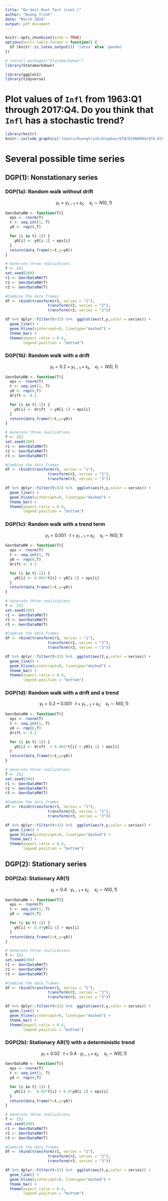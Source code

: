 ```yaml
---
title: "On Unit Root Test (cont.)"
author: "Duong Trinh"
date: "March 2024"
output: pdf_document
---
```


```r
knitr::opts_chunk$set(echo = TRUE)
options(knitr.table.format = function() {
  if (knitr::is_latex_output()) 'latex' else 'pandoc'
})
```

```r
# install.packages("Statamarkdown")
library(Statamarkdown)
```

```r
library(ggplot2)
library(tidyverse)
```


# Plot values of `Infl` from 1963:Q1 through 2017:Q4. Do you think that `Infl`  has a stochastic trend? {-}

```r
library(knitr)
knitr::include_graphics("/Users/duongtrinh/Dropbox/GTA/ECON4004/GTA-ECON4004-Econometrics2/COMPUTER LAB 5/pictures/Fig1-InflationRate.png")
```

# Several possible time series {-}

## DGP(1): Nonstationary series {-}

### DGP(1a): Random walk without drift {-}
$$
y_t = y_{t-1} + \epsilon_t; \quad \epsilon_t \sim N(0,1)
$$

```r
GenrDataRW <- function(T){
  eps <- rnorm(T)
  t <- seq.int(1, T)
  y0 <- rep(0,T)

  for (i in t[-1]) {
    y0[i] <- y0[i-1] + eps[i]
  }
  return(data_frame(t=t,y=y0))
}

# Generate three realizations 
T <- 252
set.seed(208)
r1 <- GenrDataRW(T)
r2 <- GenrDataRW(T)
r3 <- GenrDataRW(T)

#Combine the data frames
df <- rbind(transform(r1, series = "1"),
                   transform(r2, series = "2"),
                   transform(r3, series = "3"))

df %>% dplyr::filter(t>32) %>%  ggplot(aes(t,y,color = series)) +
  geom_line() +
  geom_hline(yintercept=0, linetype="dashed") +
  theme_bw() +
  theme(aspect.ratio = 0.4,
        legend.position = "bottom")
```


### DGP(1b): Random walk with a drift {-}
$$
y_t = 0.2 + y_{t-1} + \epsilon_t,\quad \epsilon_t \sim N(0,1)
$$

```r
GenrDataRW <- function(T){
  eps <- rnorm(T)
  t <- seq.int(1, T)
  y0 <- rep(0,T)
  drift <- 0.2

  for (i in t[-1]) {
    y0[i] <- drift  + y0[i-1] + eps[i]
  }
  return(data_frame(t=t,y=y0))
}

# Generate three realizations 
T <- 252
set.seed(208)
r1 <- GenrDataRW(T)
r2 <- GenrDataRW(T)
r3 <- GenrDataRW(T)

#Combine the data frames
df <- rbind(transform(r1, series = "1"),
                   transform(r2, series = "2"),
                   transform(r3, series = "3"))

df %>% dplyr::filter(t>32) %>%  ggplot(aes(t,y,color = series)) +
  geom_line() +
  geom_hline(yintercept=0, linetype="dashed") +
  theme_bw() +
  theme(aspect.ratio = 0.4,
        legend.position = "bottom")
```

### DGP(1c): Random walk with a trend term
$$
y_t = 0.001 \cdot t + y_{t-1} + \epsilon_t; \quad \epsilon_t \sim N(0,1)
$$

```r
GenrDataRW <- function(T){
  eps <- rnorm(T)
  t <- seq.int(1, T)
  y0 <- rep(0,T)
  drift <- 0.2

  for (i in t[-1]) {
    y0[i] <- 0.001*t[i] + y0[i-1] + eps[i]
  }
  return(data_frame(t=t,y=y0))
}

# Generate three realizations 
T <- 252
set.seed(208)
r1 <- GenrDataRW(T)
r2 <- GenrDataRW(T)
r3 <- GenrDataRW(T)

#Combine the data frames
df <- rbind(transform(r1, series = "1"),
                   transform(r2, series = "2"),
                   transform(r3, series = "3"))

df %>% dplyr::filter(t>32) %>%  ggplot(aes(t,y,color = series)) +
  geom_line() +
  geom_hline(yintercept=0, linetype="dashed") +
  theme_bw() +
  theme(aspect.ratio = 0.4,
        legend.position = "bottom")
```

### DGP(1d): Random walk with a drift and a trend 
$$
y_t = 0.2 + 0.001 \cdot t + y_{t-1} + \epsilon_t; \quad \epsilon_t \sim N(0,1)
$$

```r
GenrDataRW <- function(T){
  eps <- rnorm(T)
  t <- seq.int(1, T)
  y0 <- rep(0,T)
  drift <- 0.2

  for (i in t[-1]) {
    y0[i] <- drift  + 0.001*t[i] + y0[i-1] + eps[i]
  }
  return(data_frame(t=t,y=y0))
}

# Generate three realizations 
T <- 252
set.seed(208)
r1 <- GenrDataRW(T)
r2 <- GenrDataRW(T)
r3 <- GenrDataRW(T)

#Combine the data frames
df <- rbind(transform(r1, series = "1"),
                   transform(r2, series = "2"),
                   transform(r3, series = "3"))

df %>% dplyr::filter(t>32) %>%  ggplot(aes(t,y,color = series)) +
  geom_line() +
  geom_hline(yintercept=0, linetype="dashed") +
  theme_bw() +
  theme(aspect.ratio = 0.4,
        legend.position = "bottom")
```

## DGP(2): Stationary series {-}

### DGP(2a): Stationary AR(1) {-}

$$
y_t = 0.4 \cdot y_{t-1} + \epsilon_t; \quad \epsilon_t \sim N(0,1)
$$

```r
GenrDataRW <- function(T){
  eps <- rnorm(T)
  t <- seq.int(1, T)
  y0 <- rep(0,T)

  for (i in t[-1]) {
    y0[i] <- 0.4*y0[i-1] + eps[i]
  }
  return(data_frame(t=t,y=y0))
}

# Generate three realizations 
T <- 252
set.seed(208)
r1 <- GenrDataRW(T)
r2 <- GenrDataRW(T)
r3 <- GenrDataRW(T)

#Combine the data frames
df <- rbind(transform(r1, series = "1"),
                   transform(r2, series = "2"),
                   transform(r3, series = "3"))

df %>% dplyr::filter(t>32) %>%  ggplot(aes(t,y,color = series)) +
  geom_line() +
  geom_hline(yintercept=0, linetype="dashed") +
  theme_bw() +
  theme(aspect.ratio = 0.4,
        legend.position = "bottom")
```
### DGP(2b): Stationary AR(1) with a deterministic trend {-}

$$
y_t =  0.02 \cdot t + 0.4 \cdot y_{t-1} + \epsilon_t; \quad \epsilon_t \sim N(0,1)
$$

```r
GenrDataRW <- function(T){
  eps <- rnorm(T)
  t <- seq.int(1, T)
  y0 <- rep(0,T)

  for (i in t[-1]) {
    y0[i] <-  0.02*t[i] + 0.4*y0[i-1] + eps[i]
  }
  return(data_frame(t=t,y=y0))
}

# Generate three realizations 
T <- 252
set.seed(208)
r1 <- GenrDataRW(T)
r2 <- GenrDataRW(T)
r3 <- GenrDataRW(T)

#Combine the data frames
df <- rbind(transform(r1, series = "1"),
                   transform(r2, series = "2"),
                   transform(r3, series = "3"))

df %>% dplyr::filter(t>32) %>%  ggplot(aes(t,y,color = series)) +
  geom_line() +
  geom_hline(yintercept=0, linetype="dashed") +
  theme_bw() +
  theme(aspect.ratio = 0.4,
        legend.position = "bottom")
```

